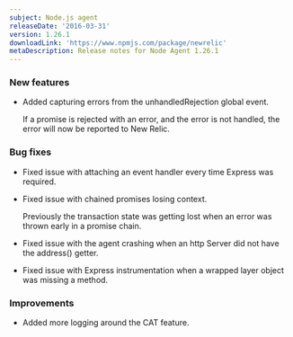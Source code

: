 ```yaml
---
subject: Node.js agent
releaseDate: '2016-03-31'
version: 1.26.1
downloadLink: 'https://www.npmjs.com/package/newrelic'
metaDescription: Release notes for Node Agent 1.26.1
---
```


### New features

* Added capturing errors from the unhandledRejection global event.

  If a promise is rejected with an error, and the error is not handled, the error will now be reported to New Relic.

### Bug fixes

* Fixed issue with attaching an event handler every time Express was required.
* Fixed issue with chained promises losing context.

  Previously the transaction state was getting lost when an error was thrown early in a promise chain.
* Fixed issue with the agent crashing when an http Server did not have the address() getter.
* Fixed issue with Express instrumentation when a wrapped layer object was missing a method.

### Improvements

* Added more logging around the CAT feature.

